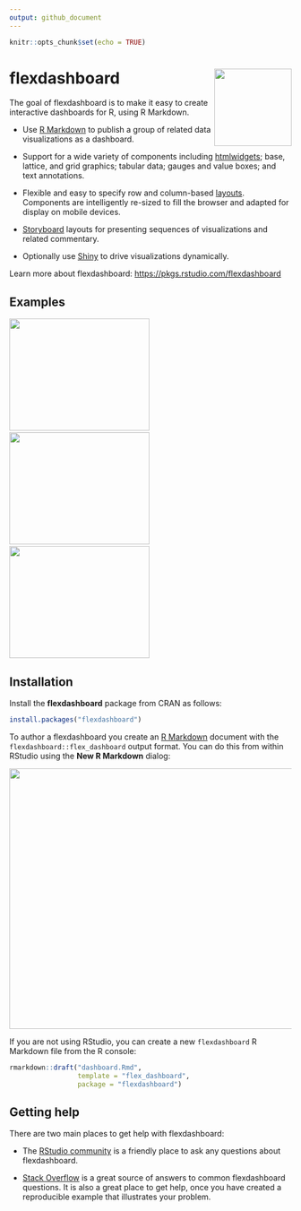 ```yaml
---
output: github_document
---
```


<!-- README.md is generated from README.Rmd. Please edit that file -->

```r
knitr::opts_chunk$set(echo = TRUE)
```

# flexdashboard <a href='https://pkgs.rstudio.com/flexdashboard'><img src='man/figures/logo.png' align="right" height="138.5" /></a>

The goal of flexdashboard is to make it easy to create interactive dashboards for R, using R Markdown.

* Use [R Markdown](https://rmarkdown.rstudio.com) to publish a group of related data visualizations as a dashboard.

* Support for a wide variety of components including [htmlwidgets](https://www.htmlwidgets.org); base, lattice, and grid graphics; tabular data; gauges and value boxes; and text annotations.

* Flexible and easy to specify row and column-based [layouts](https://pkgs.rstudio.com/flexdashboard/reference/articles/articles/layouts.html). Components are intelligently re-sized to fill the browser and adapted for display on mobile devices.

* [Storyboard](https://pkgs.rstudio.com/flexdashboard/reference/articles/articles/using.html#storyboards-1) layouts for presenting sequences of visualizations and related commentary.

* Optionally use [Shiny](http://shiny.rstudio.com) to drive visualizations dynamically.

Learn more about flexdashboard: <https://pkgs.rstudio.com/flexdashboard>

## Examples

<a href="https://beta.rstudioconnect.com/jjallaire/htmlwidgets-d3heatmap/"><img src="http://rmarkdown.rstudio.com/flexdashboard/images/htmlwidgets-d3heatmap.png" width=250 height=200></img></a>&nbsp;&nbsp;<a href="https://beta.rstudioconnect.com/jjallaire/htmlwidgets-ggplotly-geoms/"><img src="http://rmarkdown.rstudio.com/flexdashboard/images/plotly.png" width=250 height=200></img></a>&nbsp;&nbsp;<a href="https://jjallaire.shinyapps.io/shiny-biclust/"><img src="http://rmarkdown.rstudio.com/flexdashboard/images/shiny-biclust.png" width=250 height=200></img></a>


## Installation

Install the **flexdashboard** package from CRAN as follows:

```r
install.packages("flexdashboard")
```

To author a flexdashboard you create an [R Markdown](https://rmarkdown.rstudio.com) document with the `flexdashboard::flex_dashboard` output format. You can do this from within RStudio using the **New R Markdown** dialog:

![](man/figures/NewRMarkdown.png){width=579 height=465}

If you are not using RStudio, you can create a new `flexdashboard` R Markdown file from the R console:

```r
rmarkdown::draft("dashboard.Rmd", 
                 template = "flex_dashboard", 
                 package = "flexdashboard")
```

## Getting help

There are two main places to get help with flexdashboard:

+ The [RStudio community](https://community.rstudio.com/tag/flexdashboard) is a friendly place to ask any questions about flexdashboard.

+ [Stack Overflow](https://stackoverflow.com/questions/tagged/flexdashboard) is a great source of answers to common flexdashboard questions. It is also a great place to get help, once you have created a reproducible example that illustrates your problem.

